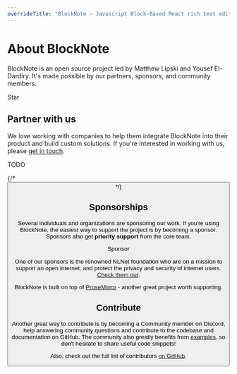 ```yaml
---
overrideTitle: "BlockNote - Javascript Block-Based React rich text editor"
---
```



# About BlockNote

BlockNote is an open source project led by Matthew Lipski and Yousef El-Dardiry.
It's made possible by our partners, sponsors, and community members.

<p className="nx-mt-6"><GitHubButton href="https://github.com/TypeCellOS/BlockNote" data-color-scheme="no-preference: light; light: light; dark: dark;" data-icon="octicon-star" data-size="large" data-show-count="true" aria-label="Star TypeCellOS/BlockNote on GitHub">Star</GitHubButton></p>

## Partner with us

We love working with companies to help them integrate BlockNote into their product and build custom solutions. 
If you're interested in working with us, please [get in touch](mailto:youse@typecell.org).

TODO

{/* <Button text="Hello" /> */}

## Sponsorships

Several individuals and organizations are sponsoring our work. If you're using BlockNote, the easiest way to support the project is by becoming a sponsor. Sponsors also get **priority support** from the core team.

<p className="nx-mt-6"><GitHubButton href="https://github.com/sponsors/YousefED" data-color-scheme="no-preference: light; light: light; dark: dark;" data-icon="octicon-heart" data-size="large" aria-label="Sponsor @YousefED on GitHub">Sponsor</GitHubButton></p>

One of our sponsors is the renowned NLNet foundation who are on a mission to support an open internet, and protect the privacy and security of internet users. [Check them out](https://www.nlnet.nl).

BlockNote is built on top of [ProseMirror](https://prosemirror.net/) - another great project worth supporting.

## Contribute

Another great way to contribute is by becoming a Community member on Discord, help answering community questions and contribute to the codebase and documentation on GitHub. 
The community also greatly benefits from [examples](/examples), so don't hesitate to share useful code snippets!

Also, check out the full list of contributors [on GitHub](https://github.com/TypeCellOS/BlockNote/graphs/contributors).